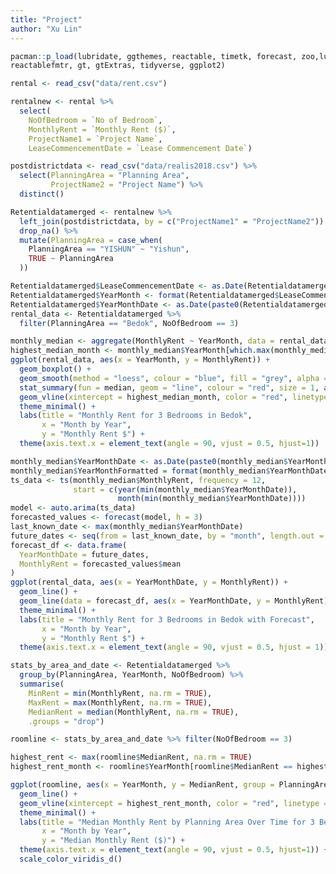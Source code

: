```yaml
---
title: "Project"
author: "Xu Lin"
---
```


```r
pacman::p_load(lubridate, ggthemes, reactable, timetk, forecast, zoo,lubridate,
reactablefmtr, gt, gtExtras, tidyverse, ggplot2)
```

```r
rental <- read_csv("data/rent.csv") 
```

```r
rentalnew <- rental %>%
  select(
    NoOfBedroom = `No of Bedroom`, 
    MonthlyRent = `Monthly Rent ($)`,
    ProjectName1 = `Project Name`,
    LeaseCommencementDate = `Lease Commencement Date`)
```

```r
postdistrictdata <- read_csv("data/realis2018.csv") %>%
  select(PlanningArea = "Planning Area",
         ProjectName2 = "Project Name") %>%
  distinct()
```

```r
Retentialdatamerged <- rentalnew %>%
  left_join(postdistrictdata, by = c("ProjectName1" = "ProjectName2")) %>%
  drop_na() %>%
  mutate(PlanningArea = case_when(
    PlanningArea == "YISHUN" ~ "Yishun",
    TRUE ~ PlanningArea 
  )) 
```

```r
Retentialdatamerged$LeaseCommencementDate <- as.Date(Retentialdatamerged$LeaseCommencementDate)
Retentialdatamerged$YearMonth <- format(Retentialdatamerged$LeaseCommencementDate, "%Y-%m")
Retentialdatamerged$YearMonthDate <- as.Date(paste0(Retentialdatamerged$YearMonth, "-01"))
rental_data <- Retentialdatamerged %>%
  filter(PlanningArea == "Bedok", NoOfBedroom == 3)
```

```r
monthly_median <- aggregate(MonthlyRent ~ YearMonth, data = rental_data, median)
highest_median_month <- monthly_median$YearMonth[which.max(monthly_median$MonthlyRent)]
ggplot(rental_data, aes(x = YearMonth, y = MonthlyRent)) +
  geom_boxplot() +
  geom_smooth(method = "loess", colour = "blue", fill = "grey", alpha = 0.5, size = 1, aes(group = 1)) + 
  stat_summary(fun = median, geom = "line", colour = "red", size = 1, aes(group = 1)) +
  geom_vline(xintercept = highest_median_month, color = "red", linetype = "dashed", size = 1) + 
  theme_minimal() +
  labs(title = "Monthly Rent for 3 Bedrooms in Bedok",
       x = "Month by Year",
       y = "Monthly Rent $") +
  theme(axis.text.x = element_text(angle = 90, vjust = 0.5, hjust=1))
```

```r
monthly_median$YearMonthDate <- as.Date(paste0(monthly_median$YearMonth, "-01"))
monthly_median$YearMonthFormatted = format(monthly_median$YearMonthDate, "%Y-%m")
ts_data <- ts(monthly_median$MonthlyRent, frequency = 12, 
              start = c(year(min(monthly_median$YearMonthDate)), 
                        month(min(monthly_median$YearMonthDate))))
model <- auto.arima(ts_data)
forecasted_values <- forecast(model, h = 3)
last_known_date <- max(monthly_median$YearMonthDate)
future_dates <- seq(from = last_known_date, by = "month", length.out = 4)[-1]
forecast_df <- data.frame(
  YearMonthDate = future_dates,
  MonthlyRent = forecasted_values$mean
)
ggplot(rental_data, aes(x = YearMonthDate, y = MonthlyRent)) +
  geom_line() +
  geom_line(data = forecast_df, aes(x = YearMonthDate, y = MonthlyRent), color = "green", linetype = "dashed") +
  theme_minimal() +
  labs(title = "Monthly Rent for 3 Bedrooms in Bedok with Forecast",
       x = "Month by Year",
       y = "Monthly Rent $") +
  theme(axis.text.x = element_text(angle = 90, vjust = 0.5, hjust = 1))
```

```r
stats_by_area_and_date <- Retentialdatamerged %>%
  group_by(PlanningArea, YearMonth, NoOfBedroom) %>%
  summarise(
    MinRent = min(MonthlyRent, na.rm = TRUE),
    MaxRent = max(MonthlyRent, na.rm = TRUE),
    MedianRent = median(MonthlyRent, na.rm = TRUE),
    .groups = "drop")
```

```r
roomline <- stats_by_area_and_date %>% filter(NoOfBedroom == 3)
```

```r
highest_rent <- max(roomline$MedianRent, na.rm = TRUE)
highest_rent_month <- roomline$YearMonth[roomline$MedianRent == highest_rent]

ggplot(roomline, aes(x = YearMonth, y = MedianRent, group = PlanningArea, color = PlanningArea)) +
  geom_line() +
  geom_vline(xintercept = highest_rent_month, color = "red", linetype = "dashed") +
  theme_minimal() +
  labs(title = "Median Monthly Rent by Planning Area Over Time for 3 Bedrooms",
       x = "Month by Year",
       y = "Median Monthly Rent ($)") +
  theme(axis.text.x = element_text(angle = 90, vjust = 0.5, hjust=1)) +
  scale_color_viridis_d()
```









